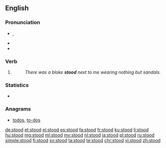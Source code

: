 ==English==

===Pronunciation===
* {{IPA|/stʊd/}}, {{X-SAMPA|/stUd/}}
* {{audio|en-us-stood.ogg|Audio (US)}}
* {{rhymes|ʊd}}

===Verb===
{{en-verb form}}

# {{en-past of|stand}}
#: ''There was a bloke '''stood''' next to me wearing nothing but sandals.''

===Statistics===
* {{rank|poor|present|water|260|stood|large|within|room}}

===Anagrams===
* [[todos#English|todos]], [[to-dos#English|to-dos]]

[[de:stood]]
[[et:stood]]
[[el:stood]]
[[es:stood]]
[[fa:stood]]
[[fr:stood]]
[[ku:stood]]
[[li:stood]]
[[hu:stood]]
[[mg:stood]]
[[ml:stood]]
[[my:stood]]
[[nl:stood]]
[[ja:stood]]
[[pl:stood]]
[[ru:stood]]
[[simple:stood]]
[[fi:stood]]
[[sv:stood]]
[[ta:stood]]
[[te:stood]]
[[chr:stood]]
[[vi:stood]]
[[zh:stood]]